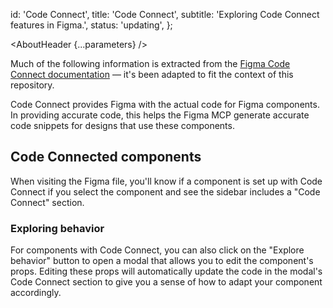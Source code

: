 

  id: 'Code Connect',
  title: 'Code Connect',
  subtitle: 'Exploring Code Connect features in Figma.',
  status: 'updating',
};

<Meta title="Meta/MCP/Code Connect" />

<AboutHeader {...parameters} />

<Callout text="Code connect files, `*.figma.tsx` files are already created for Gamut components, you should NOT need the CLI to help generate these files." />

Much of the following information is extracted from the [Figma Code Connect documentation](https://www.figma.com/code-connect-docs/) — it's been adapted to fit the context of this repository.

Code Connect provides Figma with the actual code for Figma components. In providing accurate code, this helps the Figma MCP generate accurate code snippets for designs that use these components.

<Callout text="Any changes to Code Connect files should be requested through the Gamut team and NOT done on an individual or a separate team." />

## Code Connected components

When visiting the Figma file, you'll know if a component is set up with Code Connect if you select the component and see the sidebar includes a "Code Connect" section.

<ImageWrapper
  src="./mcp/component_with_code_connect.png"
  alt="A Figma component, Badge, with the Code Connect sidebar open."
/>

### Exploring behavior

For components with Code Connect, you can also click on the "Explore behavior" button to open a modal that allows you to edit the component's props. Editing these props will automatically update the code in the modal's Code Connect section to give you a sense of how to adapt your component accordingly.

<ImageWrapper
  src="./mcp/component_playground.png"
  alt="The 'Component playground' modal, with the Badge component's props editable."
/>
